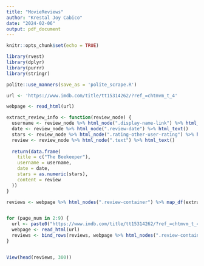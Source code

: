 ```yaml
---
title: "MovieReviews"
author: "Krestal Joy Cabico"
date: "2024-02-06"
output: pdf_document
---
```


```r
knitr::opts_chunk$set(echo = TRUE)
```

``` r
library(rvest)
library(dplyr) 
library(purrr)
library(stringr)
```

```r
polite::use_manners(save_as = 'polite_scrape.R')

url <- 'https://www.imdb.com/title/tt15314262/?ref_=chtmvm_t_4' 

webpage <- read_html(url)

extract_review_info <- function(review_node) {
  username <- review_node %>% html_node(".display-name-link") %>% html_text()
  date <- review_node %>% html_node(".review-date") %>% html_text()
  stars <- review_node %>% html_node(".rating-other-user-rating") %>% html_text()
  review <- review_node %>% html_node(".text") %>% html_text()
 
  return(data.frame(
    title = c("The Beekeeper"),
    username = username,
    date = date,
    stars = as.numeric(stars),
    content = review
  ))
}

reviews <- webpage %>% html_nodes(".review-container") %>% map_df(extract_review_info)


for (page_num in 2:9) {
  url <- paste0("https://www.imdb.com/title/tt15314262/?ref_=chtmvm_t_4", page_num)
  webpage <- read_html(url)
  reviews <- bind_rows(reviews, webpage %>% html_nodes(".review-container") %>% map_df(extract_review_info))
}


View(head(reviews, 300))
```
